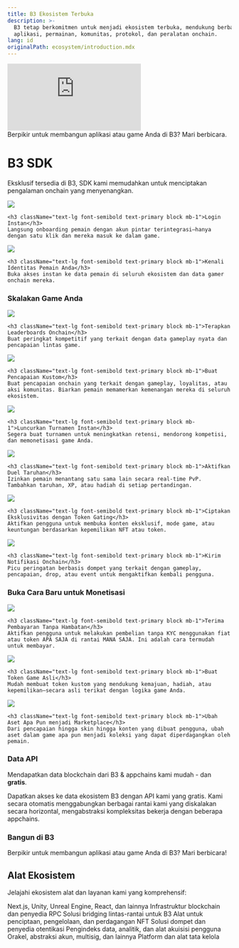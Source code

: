 ```yaml
---
title: B3 Ekosistem Terbuka
description: >-
  B3 tetap berkomitmen untuk menjadi ekosistem terbuka, mendukung berbagai
  aplikasi, permainan, komunitas, protokol, dan peralatan onchain.
lang: id
originalPath: ecosystem/introduction.mdx
---
```

<iframe
   className="w-full aspect-video rounded-xl"
    src="https://customer-gg6qs7nm5ue94t64.cloudflarestream.com/950d24c81ea4fd98fd5251fb949a7144/iframe?muted=true&loop=true&autoplay=true&poster=https%3A%2F%2Fcustomer-gg6qs7nm5ue94t64.cloudflarestream.com%2F950d24c81ea4fd98fd5251fb949a7144%2Fthumbnails%2Fthumbnail.jpg%3Ftime%3D%26height%3D600"
    title="B3 Open Ecosystem"
    frameBorder="0"
  allow="accelerometer; autoplay; clipboard-write; encrypted-media; gyroscope; picture-in-picture"
  allowFullScreen
  ></iframe>

  <br />

<Card title="Hubungi Kami" icon="handshake" href="https://b3builders.typeform.com/bsmntdevelopers" horizontal>
  Berpikir untuk membangun aplikasi atau game Anda di B3? Mari berbicara.
</Card>

# B3 SDK
Eksklusif tersedia di B3, SDK kami memudahkan untuk menciptakan pengalaman onchain yang menyenangkan.

<CardGroup cols={2}>
  <Card href="/sdk/global-account/authentication">
    <img src="/images/login-banner.jpg" className="w-full h-48 object-cover rounded-xl mb-4" />
    
    <h3 className="text-lg font-semibold text-primary block mb-1">Login Instan</h3>
    Langsung onboarding pemain dengan akun pintar terintegrasi—hanya dengan satu klik dan mereka masuk ke dalam game.
  </Card>
  
  <Card href="/sdk/global-account/introduction">
    <img src="/images/profiles-banner.jpg" className="w-full h-48 object-cover rounded-xl mb-4" />
    
    <h3 className="text-lg font-semibold text-primary block mb-1">Kenali Identitas Pemain Anda</h3>
    Buka akses instan ke data pemain di seluruh ekosistem dan data gamer onchain mereka.
  </Card>
</CardGroup>

### Skalakan Game Anda

<CardGroup cols={2}>
  <Card href="/basement/introduction">
    <img src="/images/leaderboards-banner.jpg" className="w-full h-48 object-cover rounded-xl mb-4" />
    
    <h3 className="text-lg font-semibold text-primary block mb-1">Terapkan Leaderboards Onchain</h3>
    Buat peringkat kompetitif yang terkait dengan data gameplay nyata dan pencapaian lintas game.
  </Card>
  
  <Card href="/basement/introduction">
    <img src="/images/achievements-banner.jpg" className="w-full h-48 object-cover rounded-xl mb-4" />
    
    <h3 className="text-lg font-semibold text-primary block mb-1">Buat Pencapaian Kustom</h3>
    Buat pencapaian onchain yang terkait dengan gameplay, loyalitas, atau aksi komunitas. Biarkan pemain memamerkan kemenangan mereka di seluruh ekosistem.
  </Card>
  
  <Card href="/basement/introduction">
    <img src="/images/tournaments-banner.jpg" className="w-full h-48 object-cover rounded-xl mb-4" />
    
    <h3 className="text-lg font-semibold text-primary block mb-1">Luncurkan Turnamen Instan</h3>
    Segera buat turnamen untuk meningkatkan retensi, mendorong kompetisi, dan memonetisasi game Anda.
  </Card>
  
  <Card href="/basement/introduction">
    <img src="/images/versus-banner.jpg" className="w-full h-48 object-cover rounded-xl mb-4" />
    
    <h3 className="text-lg font-semibold text-primary block mb-1">Aktifkan Duel Taruhan</h3>
    Izinkan pemain menantang satu sama lain secara real-time PvP. Tambahkan taruhan, XP, atau hadiah di setiap pertandingan.
  </Card>
  
  <Card href="/sdk/global-account/permissions">
    <img src="/images/unlock-banner.jpg" className="w-full h-48 object-cover rounded-xl mb-4" />
    
    <h3 className="text-lg font-semibold text-primary block mb-1">Ciptakan Eksklusivitas dengan Token Gating</h3>
    Aktifkan pengguna untuk membuka konten eksklusif, mode game, atau keuntungan berdasarkan kepemilikan NFT atau token.
  </Card>
  
  <Card href="/ecosystem/introduction">
    <img src="/images/notifications-banner.jpg" className="w-full h-48 object-cover rounded-xl mb-4" />
    
    <h3 className="text-lg font-semibold text-primary block mb-1">Kirim Notifikasi Onchain</h3>
    Picu peringatan berbasis dompet yang terkait dengan gameplay, pencapaian, drop, atau event untuk mengaktifkan kembali pengguna.
  </Card>
</CardGroup>

### Buka Cara Baru untuk Monetisasi

<CardGroup cols={2}>
  <Card href="/anyspend/introduction">
    <img src="/images/anyspend-example-banner.jpg" className="w-full h-48 object-cover rounded-xl mb-4" />
    
    <h3 className="text-lg font-semibold text-primary block mb-1">Terima Pembayaran Tanpa Hambatan</h3>
    Aktifkan pengguna untuk melakukan pembelian tanpa KYC menggunakan fiat atau token APA SAJA di rantai MANA SAJA. Ini adalah cara termudah untuk membayar.
  </Card>
  
  <Card href="/createkit/introduction">
    <img src="/images/claim-banner.jpg" className="w-full h-48 object-cover rounded-xl mb-4" />
    
    <h3 className="text-lg font-semibold text-primary block mb-1">Buat Token Game Asli</h3>
    Mudah membuat token kustom yang mendukung kemajuan, hadiah, atau kepemilikan—secara asli terikat dengan logika game Anda.
  </Card>
  
  <Card href="/createkit/introduction">
    <img src="/images/marketplace-banner.jpg" className="w-full h-48 object-cover rounded-xl mb-4" />
    
    <h3 className="text-lg font-semibold text-primary block mb-1">Ubah Aset Apa Pun menjadi Marketplace</h3>
    Dari pencapaian hingga skin hingga konten yang dibuat pengguna, ubah aset dalam game apa pun menjadi koleksi yang dapat diperdagangkan oleh pemain.
  </Card>
</CardGroup>

### Data API
Mendapatkan data blockchain dari B3 & appchains kami mudah - dan **gratis**.

<Card title="Data API" icon="database" href="/data/api-reference/introduction" horizontal arrow="true">
  Dapatkan akses ke data ekosistem B3 dengan API kami yang gratis.
</Card>
<Tip>
  Kami secara otomatis menggabungkan berbagai rantai kami yang diskalakan secara horizontal, mengabstraksi kompleksitas bekerja dengan beberapa appchains.
</Tip>

### Bangun di B3

<Card title="Hubungi Kami" icon="handshake" href="https://b3builders.typeform.com/bsmntdevelopers" horizontal>
  Berpikir untuk membangun aplikasi atau game Anda di B3? Mari berbicara!
</Card>

## Alat Ekosistem

Jelajahi ekosistem alat dan layanan kami yang komprehensif:

<CardGroup cols={2}>
  <Card title="SDKs" icon="gamepad" href="/ecosystem/onchain-sdks">
    Next.js, Unity, Unreal Engine, React, dan lainnya
  </Card>
  
  <Card title="Penyedia Node" icon="server" href="/ecosystem/node-providers">
    Infrastruktur blockchain dan penyedia RPC
  </Card>
  
  <Card title="Jembatan" icon="link" href="/ecosystem/bridges">
    Solusi bridging lintas-rantai untuk B3
  </Card>
  
  <Card title="Infrastruktur NFT" icon="gem" href="/ecosystem/nft-infrastructure">
    Alat untuk penciptaan, pengelolaan, dan perdagangan NFT
  </Card>
  
  <Card title="Dompet" icon="wallet" href="/ecosystem/wallets">
    Solusi dompet dan penyedia otentikasi
  </Card>
  
  <Card title="Data & Analitik" icon="chart-bar" href="/ecosystem/data-analytics">
    Pengindeks data, analitik, dan alat akuisisi pengguna
  </Card>
  
  <Card title="Infrastruktur" icon="wrench" href="/ecosystem/infrastructure">
    Orakel, abstraksi akun, multisig, dan lainnya
  </Card>
  
  <Card title="Tata Kelola" icon="users" href="/ecosystem/governance">
    Platform dan alat tata kelola
  </Card>
</CardGroup>
